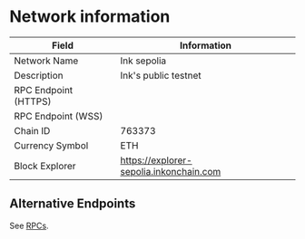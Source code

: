 
# Network information

| Field              | Information                                                                        |
| ---------------    | ---------------------------------------------------------------------------------- |
| Network Name       | Ink sepolia                                                                        |
| Description        | Ink's public testnet                                                               |
| RPC Endpoint (HTTPS) | <CopyableCode code="https://rpc-qnd-sepolia.inkonchain.com" /> |
| RPC Endpoint (WSS)   | <CopyableCode code="wss://rpc-qnd-sepolia.inkonchain.com" />    |
| Chain ID           | 763373                                                                             |
| Currency Symbol    | ETH                                                                                |
| Block Explorer     | https://explorer-sepolia.inkonchain.com                                            |

## Alternative Endpoints

See [RPCs](/build/tools/rpcs).